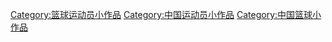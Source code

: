 {{hiddencat}}
[[Category:篮球运动员小作品|Category:篮球运动员小作品]]
[[Category:中国运动员小作品|Category:中国运动员小作品]]
[[Category:中国篮球小作品|Category:中国篮球小作品]]